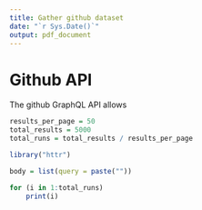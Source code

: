 ```yaml
---
title: Gather github dataset
date: "`r Sys.Date()`"
output: pdf_document
---
```



# Github API
The github GraphQL API allows

```r
results_per_page = 50
total_results = 5000
total_runs = total_results / results_per_page

library("httr")

body = list(query = paste(""))

for (i in 1:total_runs)
    print(i)
```
